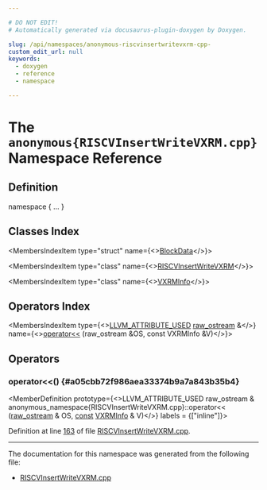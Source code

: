 ```yaml
---

# DO NOT EDIT!
# Automatically generated via docusaurus-plugin-doxygen by Doxygen.

slug: /api/namespaces/anonymous-riscvinsertwritevxrm-cpp-
custom_edit_url: null
keywords:
  - doxygen
  - reference
  - namespace

---
```





# The `anonymous{RISCVInsertWriteVXRM.cpp}` Namespace Reference

<DoxygenPage pluginConfig={pluginConfig}>



## Definition

<CodeBlock>namespace &#123; ... &#125;</CodeBlock>

## Classes Index

<MembersIndex>

<MembersIndexItem
  type="struct"
  name={<><a href="/docs/api/structs/anonymous-namespace-riscvinsertwritevxrm-cpp-/blockdata">BlockData</a></>}>
</MembersIndexItem>

<MembersIndexItem
  type="class"
  name={<><a href="/docs/api/classes/anonymous-namespace-riscvinsertwritevxrm-cpp-/riscvinsertwritevxrm">RISCVInsertWriteVXRM</a></>}>
</MembersIndexItem>

<MembersIndexItem
  type="class"
  name={<><a href="/docs/api/classes/anonymous-namespace-riscvinsertwritevxrm-cpp-/vxrminfo">VXRMInfo</a></>}>
</MembersIndexItem>

</MembersIndex>

## Operators Index

<MembersIndex>

<MembersIndexItem
  type={<><a href="/docs/api/files/include/include/llvm/include/llvm/support/compiler-h/#a6881c00738b22a600dfee25a1c32dab3">LLVM&#95;ATTRIBUTE&#95;USED</a> <a href="/docs/api/classes/llvm/raw-ostream">raw&#95;ostream</a> &amp;</>}
  name={<><a href="#a05cbb72f986aea33374b9a7a843b35b4">operator&lt;&lt;</a> (raw&#95;ostream &amp;OS, const VXRMInfo &amp;V)</>}>
</MembersIndexItem>

</MembersIndex>


<SectionDefinition>

## Operators

### operator&lt;&lt;() {#a05cbb72f986aea33374b9a7a843b35b4}

<MemberDefinition
  prototype={<>LLVM&#95;ATTRIBUTE&#95;USED raw&#95;ostream &amp; anonymous&#95;namespace&#123;RISCVInsertWriteVXRM.cpp&#125;::operator&lt;&lt; (<a href="/docs/api/classes/llvm/raw-ostream">raw&#95;ostream</a> &amp; OS, <a href="/docs/api/files/lib/lib/target/lib/target/aarch64/aarch64promoteconstant-cpp/#a90f8350fecae261c25be85d38b451bff">const</a> <a href="/docs/api/classes/anonymous-namespace-riscvinsertwritevxrm-cpp-/vxrminfo">VXRMInfo</a> &amp; V)</>}
  labels = {["inline"]}>

Definition at line <a href="/docs/api/files/lib/lib/target/lib/target/riscv/riscvinsertwritevxrm-cpp/#l00163">163</a> of file <a href="/docs/api/files/lib/lib/target/lib/target/riscv/riscvinsertwritevxrm-cpp">RISCVInsertWriteVXRM.cpp</a>.
</MemberDefinition>

</SectionDefinition>

<hr/>

The documentation for this namespace was generated from the following file:

<ul>
<li><a href="/docs/api/files/lib/lib/target/lib/target/riscv/riscvinsertwritevxrm-cpp">RISCVInsertWriteVXRM.cpp</a></li>
</ul>

</DoxygenPage>
